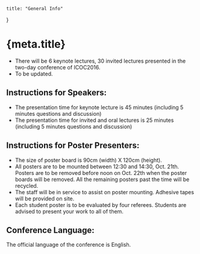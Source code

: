 
    title: "General Info"
}

<Head>
    <title>{`${meta.title} - ICOC2016`}</title>
</Head>

<Category />

# {meta.title}

- There will be 6 keynote lectures, 30 invited lectures presented in the two-day conference of ICOC2016.
- To be updated.

## Instructions for Speakers:

- The presentation time for keynote lecture is 45 minutes (including 5 minutes questions and discussion)
- The presentation time for invited and oral lectures is 25 minutes (including 5 minutes questions and discussion)

## Instructions for Poster Presenters:

- The size of poster board is 90cm (width) X 120cm (height).
- All posters are to be mounted between 12:30 and 14:30, Oct. 21th. Posters are to be removed before noon on Oct. 
22th when the poster boards will be removed. All the remaining posters past the time will be recycled.
- The staff will be in service to assist on poster mounting. Adhesive tapes will be provided on site.
- Each student poster is to be evaluated by four referees. Students are advised to present your work to all of them.

## Conference Language:

The official language of the conference is English.
